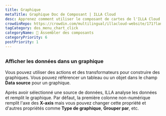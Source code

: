 ```yaml
---
title: Graphique
metaTitle: Graphique Doc de Composant | ILLA Cloud
desc: Apprenez comment utiliser le composant de cartes de l'ILLA Cloud pour visualiser les données sous forme de graphiques et de graphiques à l'aide de Chart.js dans vos applications.
crowdinRepo: https://crowdin.com/multilingual/illacloud-website/171?languages=fr&filter=basic&value=0
tagCategory: dos_menu_chart_click
categoryName: 🧬 Assembler des composants
categoryPriority: 6
postPriority: 1
---
```


## <h2 hidden>Graphique</h2>

### Afficher les données dans un graphique

Vous pouvez utiliser des actions et des transformateurs pour construire des graphiques. Vous pouvez référencer un tableau ou un objet dans le champ **Data source** pour un graphique. 

Après avoir sélectionné une source de données, ILLA analyse les données et remplit le graphique. Par défaut, la première colonne non-numérique remplit l'axe des **X-axis** mais vous pouvez changer cette propriété et d'autres propriétés comme **Type de graphique**, **Grouper par**, etc.

<img src='https://cdn.illacloud.com/official-website/img/docs/assemble/chart1.png' alt="" />

<img src='https://cdn.illacloud.com/official-website/img/docs/assemble/chart2.png' alt="" />
